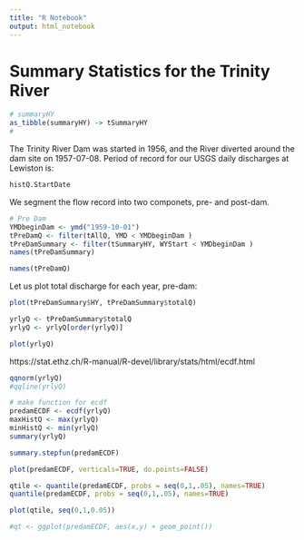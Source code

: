 ```yaml
---
title: "R Notebook"
output: html_notebook
---
```


# Summary Statistics for the Trinity River


```r
# summaryHY
as_tibble(summaryHY) -> tSummaryHY
#
```

The Trinity River Dam was started in 1956, and the River diverted around the dam site on 1957-07-08.  Period of record for our USGS daily discharges at Lewiston is:
```r
histQ.StartDate
```
We segment the flow record into two componets, pre- and post-dam.
```r
# Pre Dam
YMDbeginDam <- ymd("1959-10-01")
tPreDamQ <- filter(tAllQ, YMD < YMDbeginDam )
tPreDamSummary <- filter(tSummaryHY, WYStart < YMDbeginDam )
names(tPreDamSummary)
```
```r
names(tPreDamQ)
```
Let us plot total discharge for each year, pre-dam:
```r
plot(tPreDamSummary$HY, tPreDamSummary$totalQ)
```
```r
yrlyQ <- tPreDamSummary$totalQ
yrlyQ <- yrlyQ[order(yrlyQ)]

plot(yrlyQ)
```
https://stat.ethz.ch/R-manual/R-devel/library/stats/html/ecdf.html

```r
qqnorm(yrlyQ)
#qqline(yrlyQ)
```
```r
# make function for ecdf
predamECDF <- ecdf(yrlyQ)
maxHistQ <- max(yrlyQ)
minHistQ <- min(yrlyQ)
summary(yrlyQ)

```
```r
summary.stepfun(predamECDF)
```

```r
plot(predamECDF, verticals=TRUE, do.points=FALSE)
```
```r

qtile <- quantile(predamECDF, probs = seq(0,1,.05), names=TRUE)
quantile(predamECDF, probs = seq(0,1,.05), names=TRUE)
```
```r
plot(qtile, seq(0,1,0.05))
```
```r
#qt <- ggplot(predamECDF, aes(x,y) + geom_point())

```



























































